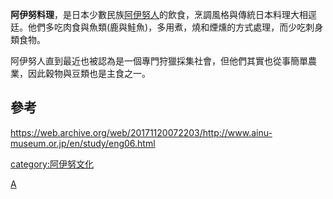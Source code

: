 '''阿伊努料理'''，是日本少數民族[[阿伊努人|阿伊努人]]的飲食，烹調風格與傳統日本料理大相逕廷。他們多吃肉食與魚類(鹿與鮭魚)，多用煮，燒和煙燻的方式處理，而少吃刺身類食物。

阿伊努人直到最近也被認為是一個專門狩獵採集社會，但他們其實也從事簡單農業，因此穀物與豆類也是主食之一。

==參考==
https://web.archive.org/web/20171120072203/http://www.ainu-museum.or.jp/en/study/eng06.html

[[category:阿伊努文化|category:阿伊努文化]]
[[Category:北海道饮食文化|A]]
{{JP-stub}}